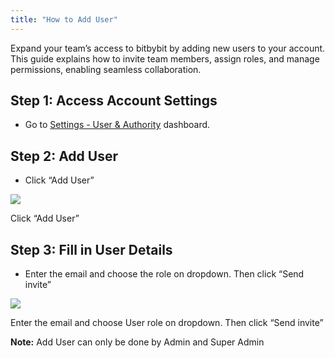 ```yaml
---
title: "How to Add User"
---
```


Expand your team’s access to bitbybit by adding new users to your account. This guide explains how to invite team members, assign roles, and manage permissions, enabling seamless collaboration.

## **Step 1: Access Account Settings**

- Go to [Settings - User & Authority](https://app.bitbybit.studio/settings?section=user-authority) dashboard.

## **Step 2: Add User**

- Click “Add User”

![](https://cdn.prod.website-files.com/659655f5b20d395a5c69efcf/671214d85691f690f6a6b108_AD_4nXcqNdRyS20IMZrafbulREIQuHEgSM_HVkaVEEsTm5U3a6kAXrDX3vmLzVyYY17_voqcglbgx0IwuL4VCOl4CqDFaLO0Mp1wtuMVshv7VWacZY_p4AN5h-wOmblEvfTsvNOJpD7ad6uXR2_Q-dQ4y3JnhOY0.png)

Click “Add User” 

## **Step 3: Fill in User Details**

- Enter the email and choose the role on dropdown. Then click “Send invite”

![](https://cdn.prod.website-files.com/659655f5b20d395a5c69efcf/671214d832a2733ab81d2776_AD_4nXfWOS4HuL5N_GiaTupy-2gR6vo4Wkt1DV7Bl-bZ0c0w-Zkk4vj4AOfee_LtdhGx-QtXMhoEmMqItmLd2eb7Uiq7TCYBWai1efoadVLrIUax80NCscivfLLURNPiTI-4yNFeIdVOXllG-CgvbHagkR5OE7M.png)

Enter the email and choose User role on dropdown. Then click “Send invite”

**Note:** Add User can only be done by Admin and Super Admin